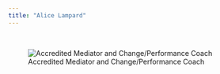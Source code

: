 ```yaml
---
title: "Alice Lampard"
---
```


<br>

![Accredited Mediator and Change/Performance Coach](Profile picture.jpg)
